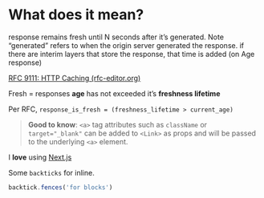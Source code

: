 # What does it mean?  

response remains fresh until N seconds after it’s generated. Note “generated” refers to when the origin server generated the response. if there are interim layers that store the response, that time is added (on Age response)


[RFC 9111: HTTP Caching (rfc-editor.org)](https://www.rfc-editor.org/rfc/rfc9111#name-freshness)


Fresh = responses **age** has not exceeded it’s **freshness lifetime**


Per RFC, `response_is_fresh = (freshness_lifetime > current_age)`  


> **Good to know**: `<a>` tag attributes such as `className` or `target="_blank"` can be added to `<Link>` as props and will be passed to the underlying `<a>` element.


I **love** using [Next.js](https://nextjs.org/)  

Some `backticks` for inline.

```js
backtick.fences('for blocks')
```